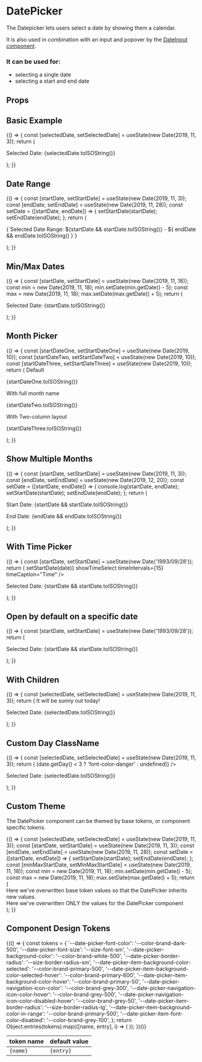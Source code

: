 
<Meta title="Components/DatePicker/Overview" component={DatePicker} />

# DatePicker

The Datepicker lets users select a date by showing them a calendar.

It is also used in combination with an input and popover by the [DateInput component](/?path=/docs/components-dateinput-overview--basic-usage).

### It can be used for:

- selecting a single date
- selecting a start and end date

## Props

<ArgsTable of={DatePicker} />

## Basic Example

<Canvas>
  <Story name="Basic Example">
    {() => {
      const [selectedDate, setSelectedDate] = useState(new Date(2019, 11, 3));
      return (
        <Box gap="md">
          <DatePicker onChange={setSelectedDate} selected={selectedDate} />
          <p>Selected Date: {selectedDate.toISOString()}</p>
        </Box>
      );
    }}
  </Story>
</Canvas>

## Date Range

<Canvas>
  <Story name="Date Range">
    {() => {
      const [startDate, setStartDate] = useState(new Date(2019, 11, 3));
      const [endDate, setEndDate] = useState(new Date(2019, 11, 28));
      const setDate = ([startDate, endDate]) => {
        setStartDate(startDate);
        setEndDate(endDate);
      };
      return (
        <Box gap="md">
          <DatePicker
            onChange={setDate}
            selected={startDate}
            startDate={startDate}
            endDate={endDate}
            selectsRange
          />
          <p>
            {`Selected Date Range: ${startDate && startDate.toISOString()} - ${
              endDate && endDate.toISOString()
            }`}
          </p>
        </Box>
      );
    }}
  </Story>
</Canvas>

## Min/Max Dates

<Canvas>
  <Story name="Min/max Dates">
    {() => {
      const [startDate, setStartDate] = useState(new Date(2019, 11, 18));
      const min = new Date(2019, 11, 18);
      min.setDate(min.getDate() - 5);
      const max = new Date(2019, 11, 18);
      max.setDate(max.getDate() + 5);
      return (
        <Box gap="md">
          <DatePicker selected={startDate} onChange={setStartDate} minDate={min} maxDate={max} />
          <p>Selected Date: {startDate.toISOString()}</p>
        </Box>
      );
    }}
  </Story>
</Canvas>

## Month Picker

<Canvas>
  <Story name="Month Picker">
    {() => {
      const [startDateOne, setStartDateOne] = useState(new Date(2019, 10));
      const [startDateTwo, setStartDateTwo] = useState(new Date(2019, 10));
      const [startDateThree, setStartDateThree] = useState(new Date(2019, 10));
      return (
        <Box display="flex" direction="row" gap="md">
          <Box gap="md" display="flex" direction="column" alignItems="center" width="33">
            <Heading size="md">Default</Heading>
            <DatePicker selected={startDateOne} onChange={setStartDateOne} showMonthYearPicker />
            <p>{startDateOne.toISOString()}</p>
          </Box>
          <Box gap="md" display="flex" direction="column" alignItems="center" width="33">
            <Heading size="md">With full month name</Heading>
            <DatePicker
              selected={startDateTwo}
              onChange={setStartDateTwo}
              showMonthYearPicker
              showFullMonthYearPicker
            />
            <p>{startDateTwo.toISOString()}</p>
          </Box>
          <Box gap="md" display="flex" direction="column" alignItems="center" width="33">
            <Heading size="md">With Two-column layout</Heading>
            <DatePicker
              selected={startDateThree}
              onChange={setStartDateThree}
              showMonthYearPicker
              showFullMonthYearPicker
              showTwoColumnMonthYearPicker
            />
            <p>{startDateThree.toISOString()}</p>
          </Box>
        </Box>
      );
    }}
  </Story>
</Canvas>

## Show Multiple Months

<Canvas>
  <Story name="Multiple Months">
    {() => {
      const [startDate, setStartDate] = useState(new Date(2019, 11, 3));
      const [endDate, setEndDate] = useState(new Date(2019, 12, 20));
      const setDate = ([startDate, endDate]) => {
        console.log(startDate, endDate);
        setStartDate(startDate);
        setEndDate(endDate);
      };
      return (
        <Box gap="md">
          <DatePicker
            onChange={setDate}
            selected={startDate}
            startDate={startDate}
            endDate={endDate}
            selectsRange
            monthsShown={2}
          />
          <p>Start Date: {startDate && startDate.toISOString()}</p>
          <p>End Date: {endDate && endDate.toISOString()}</p>
        </Box>
      );
    }}
  </Story>
</Canvas>

## With Time Picker

<Canvas>
  <Story name="With Time Picker">
    {() => {
      const [startDate, setStartDate] = useState(new Date('1993/09/28'));
      return (
        <Box gap="md">
          <DatePicker
            selected={startDate}
            onChange={date => setStartDate(date)}
            showTimeSelect
            timeIntervals={15}
            timeCaption="Time"
          />
          <p>Selected Date: {startDate && startDate.toISOString()}</p>
        </Box>
      );
    }}
  </Story>
</Canvas>

## Open by default on a specific date

<Canvas>
  <Story name="Open on Date">
    {() => {
      const [startDate, setStartDate] = useState(new Date('1993/09/28'));
      return (
        <Box gap="md">
          <DatePicker
            onChange={setStartDate}
            selected={startDate}
            openToDate={new Date('1993/09/28')}
          />
          <p>Selected Date: {startDate && startDate.toISOString()}</p>
        </Box>
      );
    }}
  </Story>
</Canvas>

## With Children

<Canvas>
  <Story name="With Children">
    {() => {
      const [selectedDate, setSelectedDate] = useState(new Date(2019, 11, 3));
      return (
        <Box gap="md">
          <DatePicker onChange={setSelectedDate} selected={selectedDate}>
            <Box display="block" style={{ textAlign: 'center' }} color="primary">
              It will be sunny out today!
            </Box>
          </DatePicker>
          <p>Selected Date: {selectedDate.toISOString()}</p>
        </Box>
      );
    }}
  </Story>
</Canvas>

## Custom Day ClassName

<Canvas>
  <Story name="Day Classname">
    {() => {
      const [selectedDate, setSelectedDate] = useState(new Date(2019, 11, 3));
      return (
        <Box gap="md">
          <DatePicker
            onChange={setSelectedDate}
            selected={selectedDate}
            dayClassName={date => (date.getDay() < 3 ? 'font-color-danger' : undefined)}
          />
          <p>Selected Date: {selectedDate.toISOString()}</p>
        </Box>
      );
    }}
  </Story>
</Canvas>


## Custom Theme

The DatePicker component can be themed by base tokens, or component specific tokens.

<Canvas>
  <Story name="With Custom Theme">
    {() => {
      const [selectedDate, setSelectedDate] = useState(new Date(2019, 11, 3));
      const [startDate, setStartDate] = useState(new Date(2019, 11, 3));
      const [endDate, setEndDate] = useState(new Date(2019, 11, 28));
      const setDate = ([startDate, endDate]) => {
        setStartDate(startDate);
        setEndDate(endDate);
      };
      const [minMaxStartDate, setMinMaxStartDate] = useState(new Date(2019, 11, 18));
      const min = new Date(2019, 11, 18);
      min.setDate(min.getDate() - 5);
      const max = new Date(2019, 11, 18);
      max.setDate(max.getDate() + 5);
      return (
        <Box gap="md">
          <div
            style={{
              '--color-brand-primary-50': '#CFC5E9',
              '--color-brand-primary-400': '#785CC0',
              '--color-brand-primary-500': '#603FB5',
              '--color-brand-primary-600': '#5839AE',
            }}
          >
            <Box margin="md 0" fontWeight="bold">Here we've overwritten base token values so that the DatePicker inherits new values.</Box>
            <DatePicker onChange={setSelectedDate} selected={selectedDate} />
          </div>
          <div
            style={{
              '--date-picker-font-color': 'var(--color-brand-white-500)',
              '--date-picker-background-color': 'var(--color-brand-grey-800)',
              '--date-picker-border-radius': 'var(--size-border-radius-lg)',
              '--date-picker-item-background-color-selected': '#603FB5',
              '--date-picker-item-background-color-selected-hover': '#4E31A5',
              '--date-picker-item-background-color-hover': '#785CC0',
              '--date-picker-navigation-icon-color': 'var(--color-brand-white-500)',
              '--date-picker-navigation-icon-color-hover': 'var(--color-brand-grey-300)',
              '--date-picker-item-border-radius': '0',
              '--date-picker-item-background-color-in-range': '#785CC0',
              '--date-picker-item-font-color-disabled': 'var(--color-brand-grey-500)',
            }}
          >
            <Box margin="md 0" fontWeight="bold">Here we've overwritten ONLY the values for the DatePicker component</Box>
            <Box direction="row" gap="md" wrap>
              <DatePicker onChange={setSelectedDate} selected={selectedDate} />
              <DatePicker
                onChange={setDate}
                selected={startDate}
                startDate={startDate}
                endDate={endDate}
                selectsRange
                monthsShown={2}
              />
              <DatePicker selected={minMaxStartDate} onChange={setMinMaxStartDate} minDate={min} maxDate={max} />
            </Box>
          </div>
        </Box>
      );
    }}
  </Story>
</Canvas>

## Component Design Tokens

<table>
  <thead>
    <tr>
      <th>token name</th>
      <th>default value</th>
    </tr>
  </thead>
  <tbody>
    {(() => {
      const tokens = {
        '--date-picker-font-color': '--color-brand-dark-500',
        '--date-picker-font-size': '--size-font-sm',
        '--date-picker-background-color': '--color-brand-white-500',
        '--date-picker-border-radius': '--size-border-radius-sm',
        '--date-picker-item-background-color-selected': '--color-brand-primary-500',
        '--date-picker-item-background-color-selected-hover': '--color-brand-primary-600',
        '--date-picker-item-background-color-hover': '--color-brand-primary-50',
        '--date-picker-navigation-icon-color': '--color-brand-grey-300',
        '--date-picker-navigation-icon-color-hover': '--color-brand-grey-500',
        '--date-picker-navigation-icon-color-disabled-hover': '--color-brand-grey-50',
        '--date-picker-item-border-radius': '--size-border-radius-lg',
        '--date-picker-item-background-color-in-range': '--color-brand-primary-500',
        '--date-picker-item-font-color-disabled': '--color-brand-grey-100',
      };
      return Object.entries(tokens).map(([name, entry], i) => (
        <tr key={i}>
          <td>
            <code>{name}</code>
          </td>
          <td>
            <code>{entry}</code>
          </td>
        </tr>
      ));
    })()}
  </tbody>
</table>